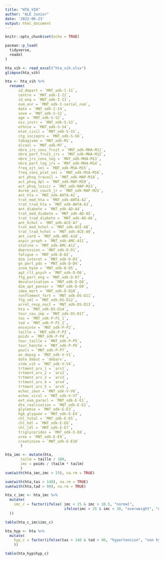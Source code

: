 ```yaml
---
title: "HTA_VIH"
author: "ALE Junior"
date: '2022-06-23'
output: html_document
---
```


```r
knitr::opts_chunk$set(echo = TRUE)
```

```r
pacman::p_load(
  tidyverse,
  readxl
)
```


```r
hta_vih <- read_excel("hta_vih.xlsx")
glimpse(hta_vih)          
```

```r
hta <- hta_vih %>%
  rename(
      id_depart = `MNT_odk-I-I1`,
      centre = `MNT_odk-I-I2`,
      id_enq = `MNT_odk-I-I3`,
      num_enr = `MNT_odk-I-serial_num`,
      date = `MNT_odk-I-I4`,
      sexe = `MNT_odk-S-S1`,
      age = `MNT_odk-S-S2`,
      niv_instr = `MNT_odk-S-S3`,
      ethnie = `MNT_odk-S-S4`,
      etat_civil = `MNT_odk-S-S5`,
      ctg_sociopro = `MNT_odk-S-S6`,
      tabagisme = `MNT_odk-M1`,
      alcool = `MNT_odk-M7`,
      nbre_jrs_cons_fruit = `MNT_odk-MHA-M11`,
      nbre_port_fruit_jrs = `MNT_odk-MHA-M12`,
      nbre_jrs_cons_leg = `MNT_odk-MHA-M13`,
      nbre_port_leg_jrs = `MNT_odk-MHA-M14`,
      freq_ajt_sel = `MNT_odk-MSA-M15`,
      freq_cons_plat_sel = `MNT_odk-MSA-M16`,
      act_phsq_travail = `MNT_odk-MAP-M18`,
      act_phsq_dpl = `MNT_odk-MAP-M20`,
      act_phsq_loisir = `MNT_odk-MAP-M23`,
      duree_ass_couch_jr = `MNT_odk-MAP-M25`,
      ant_hta = `MNT_odk-AHTA-A1`,
      trat_mod_hta = `MNT_odk-AHTA-A2`,
      trat_trad_hta = `MNT_odk-AHTA-A3`,
      ant_diabete = `MNT_odk-AD-A4`,
      trat_mod_diabete = `MNT_odk-AD-A5`,
      trat_trad_diabete = `MNT_odk-AD-A6`,
      ant_hchol = `MNT_odk-ACE-A7`,
      trat_mod_hchol = `MNT_odk-ACE-A8`,
      trat_trad_hchol = `MNT_odk-ACE-A9`,
      ant_card = `MNT_odk-AMC-A10`,
      aspir_proph = `MNT_odk-AMC-A11`,
      statine = `MNT_odk-AMC-A12`,
      depression = `MNT_odk-D-D1`,
      fatigue = `MNT_odk-D-D2`,
      dim_interet = `MNT_odk-D-D3`,
      gn_pert_pds = `MNT_odk-D-D4`,
      insm_hysm = `MNT_odk-D-D5`,
      agt_rlt_psych = `MNT_odk-D-D6`,
      ftg_pert_eng = `MNT_odk-D-D7`,
      devalorisation = `MNT_odk-D-D8`,
      dim_apt_penser = `MNT_odk-D-D9`,
      idee_mort = `MNT_odk-D-D10`,
      ronflement_fort = `MNT_odk-DS-D11`,
      ftg_sml = `MNT_odk-DS-D12`,
      arret_resp_noct = `MNT_odk-DS-D13`,
      hta = `MNT_odk-DS-D14`,
      tour_cou_imp = `MNT_odk-DS-D17`,
      tas = `MNT_odk-P-P1_1`,
      tad = `MNT_odk-P-P1_2`,
      enceinte = `MNT_odk-P-P2`,
      taille = `MNT_odk-P-P3`,
      poids = `MNT_odk-P-P4`,
      tour_taille = `MNT_odk-P-P5`,
      tour_hanche = `MNT_odk-P-P6`,
      pouls = `MNT_odk-P-P7`,
      an_depsg = `MNT_odk-V-V1`,
      date_debut = `debarv`,
      stde_vih = `MNT_odk-V-V4`,
      trtment_arv_1 = `arv1`,
      trtment_arv_2 = `arv2`,
      trtment_arv_3 = `arv3`,
      trtment_arv_4 = `arv4`,
      trtment_arv_5 = `arv5`,
      echec_imun = `MNT_odk-V-V6`,
      echec_virol = `MNT_odk-V-V7`,
      ext_exm_paracl = `MNT_odk-E-E1`,
      dte_realisation = `MNT_odk-E-E2`,
      glycemie = `MNT_odk-E-E3`,
      hgb_glyquee = `MNT_odk-E-E4`,
      chl_total = `MNT_odk-E-E5`,
      chl_hdl = `MNT_odk-E-E6`,
      chl_ldl = `MNT_odk-E-E7`,
      triglycerides = `MNT_odk-E-E8`,
      uree = `MNT_odk-E-E9`,
      creatinine = `MNT_odk-E-E10`
       )
```

```r
hta_imc <- mutate(hta, 
       tailm = taille / 100,
       imc = poids / (tailm * tailm)
       ) 
sum(with(hta_imc,imc > 25), na.rm = TRUE)
```

```r
sum(with(hta,tas > 140), na.rm = TRUE)
sum(with(hta,tad > 90), na.rm = TRUE)
```

```r
hta_c_imc <- hta_imc %>% 
  mutate(
    imc_c = factor(ifelse( imc < 25 & imc > 18.5, "normal", 
                           ifelse(imc > 25 & imc < 30, "overweight", "obese"))
  ))

table(hta_c_imc$imc_c)
```

```r
hta_hyp <- hta %>% 
  mutate(
    hyp_c = factor(ifelse(tas > 140 & tad < 90, "hypertension", "non hypertension")
    ))

table(hta_hyp$hyp_c)
```









